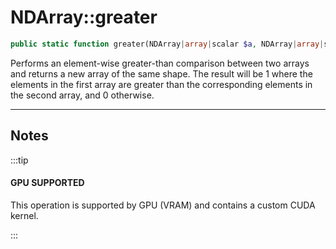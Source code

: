 # NDArray::greater

```php
public static function greater(NDArray|array|scalar $a, NDArray|array|scalar $b): NDArray;
```
Performs an element-wise greater-than comparison between two arrays and returns a new array of the same shape.
The result will be 1 where the elements in the first array are greater than the corresponding elements in the
second array, and 0 otherwise.

---

## Notes

:::tip

#### GPU SUPPORTED
This operation is supported by GPU (VRAM) and contains a custom CUDA kernel.

:::